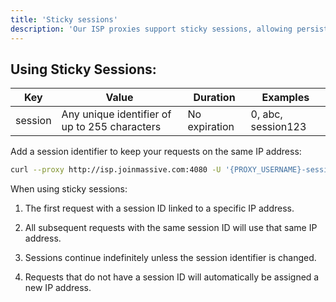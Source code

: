 ```yaml
---
title: 'Sticky sessions'
description: 'Our ISP proxies support sticky sessions, allowing persistent IP connections and session-based routing without expiration.'
---
```


## Using Sticky Sessions:

| Key     | Value                                         | Duration      | Examples           |
| ------- | --------------------------------------------- | ------------- | ------------------ |
| session | Any unique identifier of up to 255 characters | No expiration | 0, abc, session123 |

Add a session identifier to keep your requests on the same IP address:

```bash
curl --proxy http://isp.joinmassive.com:4080 -U '{PROXY_USERNAME}-session-37:{API_KEY}' ip-api.com
```

When using sticky sessions:

1. The first request with a session ID linked to a specific IP address.

2. All subsequent requests with the same session ID will use that same IP address.

3. Sessions continue indefinitely unless the session identifier is changed.

4. Requests that do not have a session ID will automatically be assigned a new IP address.